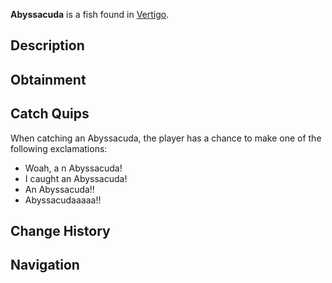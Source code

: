 {{FishInfobox
|image          = Abyssacuda.png
|rarity         = Rare
|sea            = First Sea
|location       = [[Vertigo]]
|sublocation    = 
|sources        = Carbon Crate, Fishing Rod
|radar_location = 
|xp             = 90
|weather        = 
|time           = 
|season         = Spring, Summer
|bait           = Minnow
|base_weight    = 11
|base_value     = 400
|weight_range   = 5.5
|base_chance    = 20
|base_resil     = 10
}}
'''Abyssacuda''' is a {{Rarity|Rare}} fish found in [[Vertigo]].

== Description ==
{{Description|Abyssacudas are large predatory fish, known for their fearsome appearance and ferocious behaviour. They are adept swimmers, and are a top predator for the Twilight Eel. Abyssacudas are related to the Barracuda, however their cause for being primarily innate to Vertigo is unknown.|Bestiary Entry}}

== Obtainment ==
{{Description|Found in Vertigos calm waters.|Bestiary Hint}}
{{Fish Availability|
Vertigo/Vertigos Dip
|top_rods      = 
Krampus's Rod\162871.28\227072.83;
Magma Rod\158695.09\221250.45;
Leviathan's Fang Rod\148159.94\169824.8;
Plastic Rod\136275.56\189993.46;
Free Spirit Rod\131429.07\159291.14;
Fast Rod\102811.88\238866.35;
Fischer's Rod\89960.39\209008.05;
Flimsy Rod\82930.16\206216.74;
Training Rod\97855.4\179003.39;
Trident Rod\115403.8\145241.94;
Ethereal Prism Rod\105704.62\100793.06;
Astralhook Rod\105641.58\101098.26;
No-Life Rod\100671.54\116512.02;
Seraphic Rod\100604.72\101040.54;
Challenger's Rod\94068.52\99321.46;
Rod Of The Forgotten Fang\93609.22\96884.87;
Blazebringer Rod\85621.13\93778.82;
Rod Of The Depths\83219.53\86797.73;
Rod Of The Exalted One\83193.84\83872.62;
Zeus Rod\80557.35\88373.34;
Verdant Shear Rod\79115.14\88555.6;
Depthseeker Rod\72627.23\81504.17;
Avalanche Rod\65112.01\72821.09;
Volcanic Rod\62758.94\69768.42;
Steady Rod\24850.8\24288.08
|recommended   = Trident Rod
}}

== Catch Quips ==
When catching an Abyssacuda, the player has a chance to make one of the following exclamations:
* Woah, a n Abyssacuda!
* I caught an Abyssacuda!
* An Abyssacuda!!
* Abyssacudaaaaa!!

== Change History ==
{{Change History|{{subst:Current Version}}}}

== Navigation ==
{{Fish Navbox|Vertigo}}
